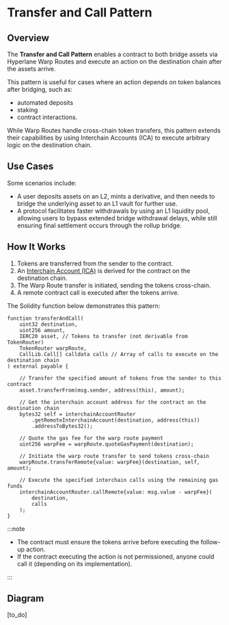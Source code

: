 # Transfer and Call Pattern

## Overview

The **Transfer and Call Pattern** enables a contract to both bridge assets via Hyperlane Warp Routes and execute an action on the destination chain after the assets arrive.

This pattern is useful for cases where an action depends on token balances after bridging, such as:

- automated deposits
- staking
- contract interactions.

While Warp Routes handle cross-chain token transfers, this pattern extends their capabilities by using Interchain Accounts (ICA) to execute arbitrary logic on the destination chain.

## Use Cases

Some scenarios include:

- A user deposits assets on an L2, mints a derivative, and then needs to bridge the underlying asset to an L1 vault for further use.
- A protocol facilitates faster withdrawals by using an L1 liquidity pool, allowing users to bypass extended bridge withdrawal delays, while still ensuring final settlement occurs through the rollup bridge.

## How It Works

1. Tokens are transferred from the sender to the contract.
2. An [Interchain Account (ICA)](/docs/reference/applications/interchain-account) is derived for the contract on the destination chain.
3. The Warp Route transfer is initiated, sending the tokens cross-chain.
4. A remote contract call is executed after the tokens arrive.

The Solidity function below demonstrates this pattern:

```solidity
function transferAndCall(
    uint32 destination,
    uint256 amount,
    IERC20 asset, // Tokens to transfer (not derivable from TokenRouter)
    TokenRouter warpRoute,
    CallLib.Call[] calldata calls // Array of calls to execute on the destination chain
) external payable {

    // Transfer the specified amount of tokens from the sender to this contract
    asset.transferFrom(msg.sender, address(this), amount);

    // Get the interchain account address for the contract on the destination chain
    bytes32 self = interchainAccountRouter
        .getRemoteInterchainAccount(destination, address(this))
        .addressToBytes32();

    // Quote the gas fee for the warp route payment
    uint256 warpFee = warpRoute.quoteGasPayment(destination);

    // Initiate the warp route transfer to send tokens cross-chain
    warpRoute.transferRemote{value: warpFee}(destination, self, amount);

    // Execute the specified interchain calls using the remaining gas funds
    interchainAccountRouter.callRemote{value: msg.value - warpFee}(
        destination,
        calls
    );
}
```

:::note

- The contract must ensure the tokens arrive before executing the follow-up action.
- If the contract executing the action is not permissioned, anyone could call it (depending on its implementation).

:::

## Diagram

[to_do]
